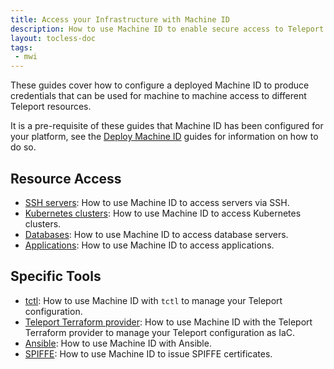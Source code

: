 ```yaml
---
title: Access your Infrastructure with Machine ID
description: How to use Machine ID to enable secure access to Teleport resources.
layout: tocless-doc
tags:
 - mwi
---
```


These guides cover how to configure a deployed Machine ID to produce credentials
that can be used for machine to machine access to different Teleport resources.

It is a pre-requisite of these guides that Machine ID has been configured for
your platform, see the [Deploy Machine ID](../deployment/deployment.mdx) guides for information
on how to do so.

## Resource Access

- [SSH servers](ssh.mdx): How to use Machine ID to access servers via SSH.
- [Kubernetes clusters](kubernetes.mdx): How to use Machine ID to access Kubernetes clusters.
- [Databases](databases.mdx): How to use Machine ID to access database servers.
- [Applications](applications.mdx): How to use Machine ID to access applications.

## Specific Tools

- [tctl](tctl.mdx): How to use Machine ID with `tctl` to manage your Teleport configuration.
- [Teleport Terraform provider](../../../zero-trust-access/infrastructure-as-code/terraform-provider/dedicated-server.mdx): How to use Machine ID with the Teleport Terraform provider to manage your Teleport configuration as IaC.
- [Ansible](ansible.mdx): How to use Machine ID with Ansible.
- [SPIFFE](../../workload-identity/getting-started.mdx): How to use Machine ID to issue SPIFFE certificates.
